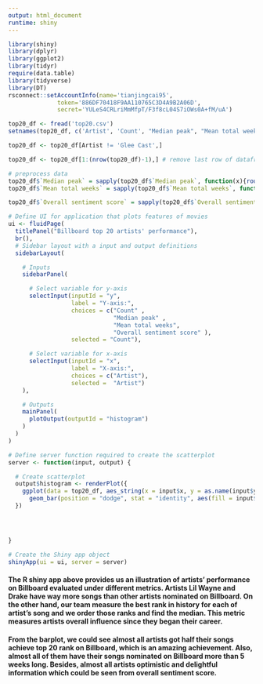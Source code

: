 ```yaml
---
output: html_document
runtime: shiny
---
```



```r
library(shiny)
library(dplyr)
library(ggplot2)
library(tidyr)
require(data.table)
library(tidyverse)
library(DT)
rsconnect::setAccountInfo(name='tianjingcai95',
			  token='886DF70418F9AA110765C3D4A9B2A06D',
			  secret='YULeS4CRLriMmMfpT/F3f8cL04S7iOWs0A+fM/uA')
```



```r
top20_df <- fread('top20.csv')
setnames(top20_df, c('Artist', 'Count', "Median peak", "Mean total weeks", 'Overall sentiment score'))

top20_df <- top20_df[Artist != 'Glee Cast',]

top20_df <- top20_df[1:(nrow(top20_df)-1),] # remove last row of dataframe loaded

# preprocess data
top20_df$`Median peak` = sapply(top20_df$`Median peak`, function(x){round(x, 1)})
top20_df$`Mean total weeks` = sapply(top20_df$`Mean total weeks`, function(x){round(x, 1)})

top20_df$`Overall sentiment score` = sapply(top20_df$`Overall sentiment score`, function(x){round(x, 2)})
```

```r

# Define UI for application that plots features of movies
ui <- fluidPage(
  titlePanel("Billboard top 20 artists' performance"),
  br(),
  # Sidebar layout with a input and output definitions
  sidebarLayout(

    # Inputs
    sidebarPanel(

      # Select variable for y-axis
      selectInput(inputId = "y",
                  label = "Y-axis:",
                  choices = c("Count" , 
                              "Median peak" , 
                              "Mean total weeks", 
                              "Overall sentiment score" ),
                  selected = "Count"),

      # Select variable for x-axis
      selectInput(inputId = "x",
                  label = "X-axis:",
                  choices = c("Artist"),
                  selected =  "Artist")
    ),

    # Outputs
    mainPanel(
      plotOutput(outputId = "histogram")
    )
  )
)

# Define server function required to create the scatterplot
server <- function(input, output) {

  # Create scatterplot
  output$histogram <- renderPlot({
    ggplot(data = top20_df, aes_string(x = input$x, y = as.name(input$y))) +
      geom_bar(position = "dodge", stat = "identity", aes(fill = input$x)) + coord_flip() + ggtitle("Histogram showing top 20 Billboard artists' performance")
  })




}

# Create the Shiny app object
shinyApp(ui = ui, server = server)
```

#### The R shiny app above provides us an illustration of artists' performance on Billboard evaluated under different metrics. Artists Lil Wayne and Drake have way more songs than other artists nominated on Billboard. On the other hand, our team measure the best rank in history for each of artist's song and we order those ranks and find the median. This metric measures artists overall influence since they began their career. 

#### From the barplot, we could see almost all artists got half their songs achieve top 20 rank on Billboard, which is an amazing achievement. Also, almost all of them have their songs nominated on Billboard more than 5 weeks long. Besides, almost all artists optimistic and delightful information which could be seen from overall sentiment score.

